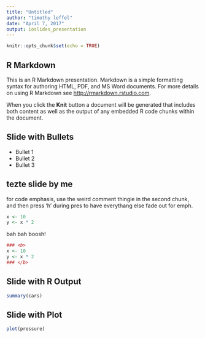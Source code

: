 ```yaml
---
title: "Untitled"
author: "timothy leffel"
date: "April 7, 2017"
output: ioslides_presentation
---
```


```r
knitr::opts_chunk$set(echo = TRUE)
```

## R Markdown

This is an R Markdown presentation. Markdown is a simple formatting syntax for authoring HTML, PDF, and MS Word documents. For more details on using R Markdown see <http://rmarkdown.rstudio.com>.

When you click the **Knit** button a document will be generated that includes both content as well as the output of any embedded R code chunks within the document.

## Slide with Bullets

- Bullet 1
- Bullet 2
- Bullet 3


## tezte slide by me


for code emphasis, use the weird comment thingie in the second chunk, and then press 'h' during pres to have everythang else fade out for emph.

```r
x <- 10
y <- x * 2
```

bah bah boosh!

```r
### <b>
x <- 10
y <- x * 2
### </b>
```


## Slide with R Output

```r
summary(cars)
```

## Slide with Plot

```r
plot(pressure)
```

